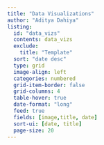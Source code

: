 ```yaml
---
title: "Data Visualizations"
author: "Aditya Dahiya"
listing:
  id: "data_vizs"
  contents: data_vizs
  exclude: 
    title: "Template"
  sort: "date desc"
  type: grid
  image-align: left
  categories: numbered
  grid-item-border: false
  grid-columns: 4
  table-hover: true
  date-format: "long"
  feed: true
  fields: [image,title, date]
  sort-ui: [date, title]
  page-size: 20
---
```


::: {#data_vizs}
:::
